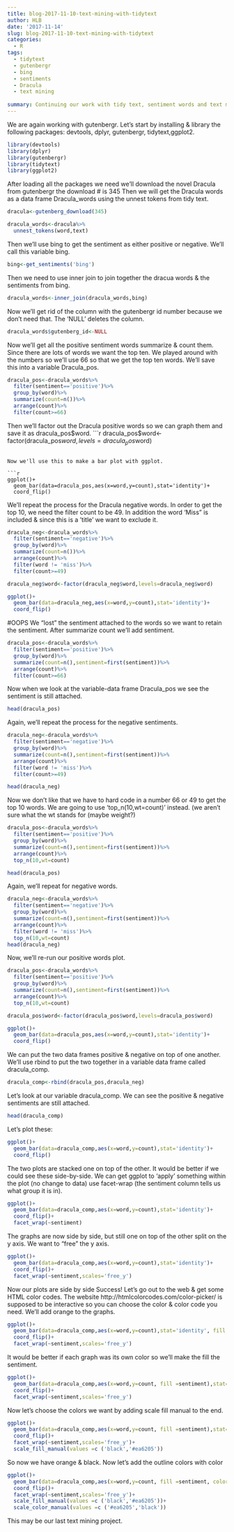```yaml
---
title: blog-2017-11-10-text-mining-with-tidytext
author: HLB
date: '2017-11-14'
slug: blog-2017-11-10-text-mining-with-tidytext
categories:
  - R
tags:
  - tidytext
  - gutenbergr
  - bing
  - sentiments
  - Dracula
  - text mining
  
summary: Continuing our work with tidy text, sentiment words and text mining in gutenbergr.
---
```


We are again working with gutenbergr.  Let's start by installing & library the following packages: devtools, dplyr, gutenbergr, tidytext,ggplot2.

```r
library(devtools)
library(dplyr)
library(gutenbergr)
library(tidytext)
library(ggplot2)

```

After loading all the packages we need we'll download the novel Dracula from gutenbergr the download # is 345
Then we will get the Dracula words as a data frame Dracula_words using the unnest tokens from tidy text.

```r
dracula<-gutenberg_download(345)

dracula_words<-dracula%>%
  unnest_tokens(word,text)
```

Then we'll use bing to get the sentiment as either positive or negative.  We'll call this variable bing.

```r
bing<-get_sentiments('bing')
```

Then we need to use inner join to join together the dracua words & the sentiments from bing.

```r
dracula_words<-inner_join(dracula_words,bing)
```

Now we'll get rid of the column with the gutenbergr id number because we don't need that.  The 'NULL' deletes the column.

```r
dracula_words$gutenberg_id<-NULL
```

Now we'll get all the positive sentiment words summarize & count them.  Since there are lots of words we want the top ten.  We played around with the numbers so we'll use 66 so that we get the top ten words.  We'll save this into a variable Dracula_pos.

```r
dracula_pos<-dracula_words%>%
  filter(sentiment=='positive')%>%
  group_by(word)%>%
  summarize(count=n())%>%
  arrange(count)%>%
  filter(count>=66)
```

Then we'll factor out the Dracula positive words so we can graph them and save it as dracula_pos$word.
```r
dracula_pos$word<-factor(dracula_pos$word,levels=dracula_pos$word)
```

Now we'll use this to make a bar plot with ggplot.

```r
ggplot()+
  geom_bar(data=dracula_pos,aes(x=word,y=count),stat='identity')+
  coord_flip()
```

We'll repeat the process for the Dracula negative words.  In order to get the top 10, we need the filter count to be 49.  In addition the word 'Miss" is included & since this is a 'title' we want to exclude it.
```r
dracula_neg<-dracula_words%>%
  filter(sentiment=='negative')%>%
  group_by(word)%>%
  summarize(count=n())%>%
  arrange(count)%>%
  filter(word != 'miss')%>%
  filter(count>=49)

dracula_neg$word<-factor(dracula_neg$word,levels=dracula_neg$word)

ggplot()+
  geom_bar(data=dracula_neg,aes(x=word,y=count),stat='identity')+
  coord_flip()

```

#OOPS
We "lost" the sentiment attached to the words so we want to retain the sentiment.  After summarize count we'll add sentiment.
```r
dracula_pos<-dracula_words%>%
  filter(sentiment=='positive')%>%
  group_by(word)%>%
  summarize(count=n(),sentiment=first(sentiment))%>%
  arrange(count)%>%
  filter(count>=66)
```

Now when we look at the variable-data frame Dracula_pos we see the sentiment is still attached.
```r
head(dracula_pos)
```
Again, we'll repeat the process for the negative sentiments.
```r
dracula_neg<-dracula_words%>%
  filter(sentiment=='negative')%>%
  group_by(word)%>%
  summarize(count=n(),sentiment=first(sentiment))%>%
  arrange(count)%>%
  filter(word != 'miss')%>%
  filter(count>=49)

head(dracula_neg)
```

Now we don't like that we have to hard code in a number 66 or 49 to get the top 10 words.  We are going to use 'top_n(10,wt=count)' instead.  (we aren't sure what the wt stands for (maybe weight?)
```r
dracula_pos<-dracula_words%>%
  filter(sentiment=='positive')%>%
  group_by(word)%>%
  summarize(count=n(),sentiment=first(sentiment))%>%
  arrange(count)%>%
  top_n(10,wt=count)

head(dracula_pos)
```

Again, we'll repeat for negative words.
```r
dracula_neg<-dracula_words%>%
  filter(sentiment=='negative')%>%
  group_by(word)%>%
  summarize(count=n(),sentiment=first(sentiment))%>%
  arrange(count)%>%
  filter(word != 'miss')%>%
  top_n(10,wt=count)
head(dracula_neg)
```

Now, we'll re-run our positive words plot.
```r
dracula_pos<-dracula_words%>%
  filter(sentiment=='positive')%>%
  group_by(word)%>%
  summarize(count=n(),sentiment=first(sentiment))%>%
  arrange(count)%>%
  top_n(10,wt=count)

dracula_pos$word<-factor(dracula_pos$word,levels=dracula_pos$word)

ggplot()+
  geom_bar(data=dracula_pos,aes(x=word,y=count),stat='identity')+
  coord_flip()
```

We can put the two data frames positive & negative on top of one another. We'll use rbind to put the two together in a variable data frame called dracula_comp.

```r
dracula_comp<-rbind(dracula_pos,dracula_neg)
```

Let's look at our variable dracula_comp.  We can see the positive & negative sentiments are still attached.
```r
head(dracula_comp)
```

Let's plot these:
```r
ggplot()+
  geom_bar(data=dracula_comp,aes(x=word,y=count),stat='identity')+
  coord_flip()
```

The two plots are stacked one on top of the other.  It would be better if we could see these side-by-side.  We can get ggplot to 'apply' something within the plot (no change to data) use facet-wrap (the sentiment column tells us what group it is in).

```r
ggplot()+
  geom_bar(data=dracula_comp,aes(x=word,y=count),stat='identity')+
  coord_flip()+
  facet_wrap(~sentiment)
```

The graphs are now side by side, but still one on top of the other split on the y axis.  We want to "free" the y axis.
```r
ggplot()+
  geom_bar(data=dracula_comp,aes(x=word,y=count),stat='identity')+
  coord_flip()+
  facet_wrap(~sentiment,scales='free_y')
```

Now our plots are side by side Success!
Let's go out to the web & get some HTML color codes.  The website http://htmlcolorcodes.com/color-picker/  is supposed to be interactive so you can choose the color & color code you need.  We'll add orange to the graphs.
```r
ggplot()+
  geom_bar(data=dracula_comp,aes(x=word,y=count),stat='identity', fill ='#ea6205')+
  coord_flip()+
  facet_wrap(~sentiment,scales='free_y')
```

It would be better if each graph was its own color so we'll make the fill the sentiment.
```r
ggplot()+
  geom_bar(data=dracula_comp,aes(x=word,y=count, fill =sentiment),stat='identity')+
  coord_flip()+
  facet_wrap(~sentiment,scales='free_y')
```

Now let's choose the colors we want by adding scale fill manual to the end.
```r
ggplot()+
  geom_bar(data=dracula_comp,aes(x=word,y=count, fill =sentiment),stat='identity')+
  coord_flip()+
  facet_wrap(~sentiment,scales='free_y')+
  scale_fill_manual(values =c ('black','#ea6205'))
```

So now we have orange & black.  Now let's add the outline colors with color

```r
ggplot()+
  geom_bar(data=dracula_comp,aes(x=word,y=count, fill =sentiment, color=sentiment),stat='identity')+
  coord_flip()+
  facet_wrap(~sentiment,scales='free_y')+
  scale_fill_manual(values =c ('black','#ea6205'))+
  scale_color_manual(values =c ('#ea6205','black'))
```

This may be our last text mining project.



